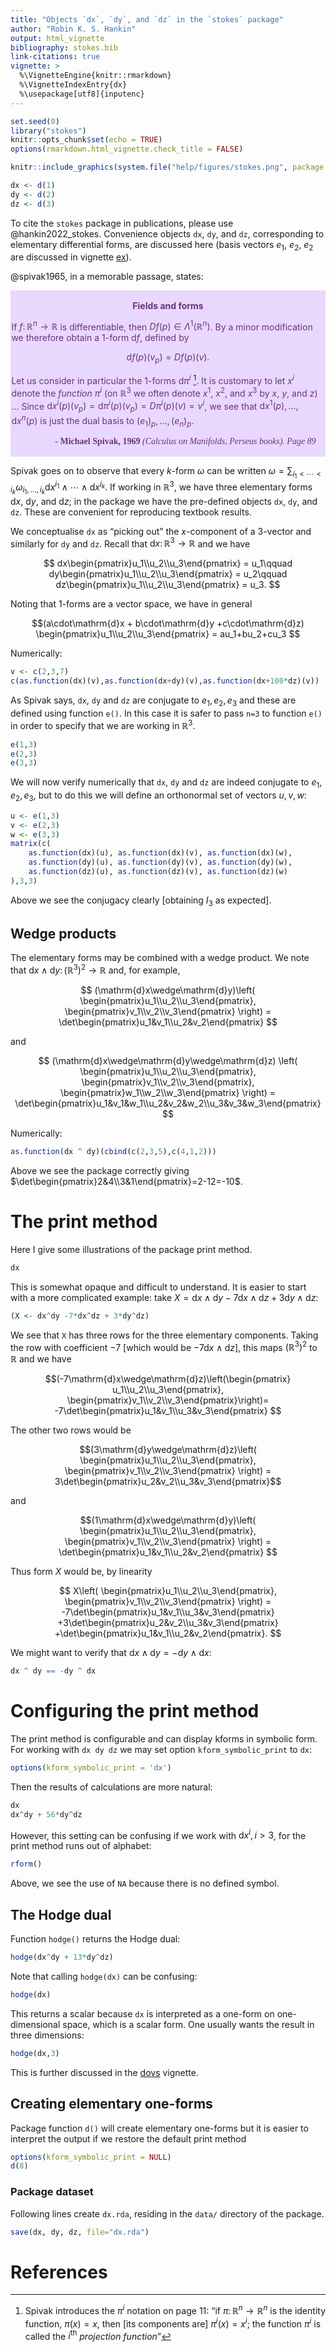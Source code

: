 ```yaml
---
title: "Objects `dx`, `dy`, and `dz` in the `stokes` package"
author: "Robin K. S. Hankin"
output: html_vignette
bibliography: stokes.bib
link-citations: true
vignette: >
  %\VignetteEngine{knitr::rmarkdown}
  %\VignetteIndexEntry{dx}
  %\usepackage[utf8]{inputenc}
---
```


```r
set.seed(0)
library("stokes")
knitr::opts_chunk$set(echo = TRUE)
options(rmarkdown.html_vignette.check_title = FALSE)
```

```r
knitr::include_graphics(system.file("help/figures/stokes.png", package = "stokes"))
```

```r
dx <- d(1)
dy <- d(2)
dz <- d(3)
```

To cite the `stokes` package in publications, please use
@hankin2022_stokes.  Convenience objects `dx`, `dy`, and `dz`,
corresponding to elementary differential forms, are discussed here
(basis vectors $e_1$, $e_2$, $e_2$ are discussed in vignette
[ex](ex.html)).

@spivak1965, in a memorable passage, states:

<div class="warning" style='padding:0.1em; background-color:#E9D8FD; color:#69337A'>
<span>
<p style='margin-top:1em; text-align:center'>
<b>Fields and forms</b></p>
<p style='margin-left:1em;'>

If $f\colon\mathbb{R}^n\longrightarrow\mathbb{R}$ is differentiable,
then $Df(p)\in\Lambda^1(\mathbb{R}^n)$.  By a minor modification we
therefore obtain a $1$-form $\mathrm{d}f$, defined by

$$\mathrm{d}f(p)(v_p)=Df(p)(v).$$

Let us consider in particular the $1$-forms $\mathrm{d}\pi^i$ ^[Spivak
introduces the $\pi^i$ notation on page 11: "if
$\pi\colon\mathbb{R}^n\longrightarrow\mathbb{R}^n$ is the identity
function, $\pi(x)=x$, then [its components are] $\pi^i(x)=x^i$; the
function $\pi^i$ is called the $i^\mathrm{th}$ *projection
function*"].  It is customary to let $x^i$ denote the _function_
$\pi^i$ (on $\mathbb{R}^3$ we often denote $x^1$, $x^2$, and $x^3$ by
$x$, $y$, and $z$) $\ldots$ Since
$\mathrm{d}x^i(p)(v_p)=\mathrm{d}\pi^i(p)(v_p)=D\pi^i(p)(v)=v^i$, we
see that $\mathrm{d}x^1(p),\ldots,\mathrm{d}x^n(p)$ is just the dual
basis to $(e_1)_p,\ldots, (e_n)_p$.

</p>
<p style='margin-bottom:1em; margin-right:1em; text-align:right; font-family:Georgia'> <b>- Michael Spivak, 1969</b> <i>(Calculus on Manifolds, Perseus books).  Page 89</i>
</p></span>
</div>


Spivak goes on to observe that every $k$-form $\omega$ can be written
$\omega=\sum_{i_1 < \cdots < i_k}\omega_{i_1,\ldots,
i_k}\mathrm{d}x^{i_1}\wedge\cdots\wedge\mathrm{d}x^{i_k}$.  If working
in $\mathbb{R}^3$, we have three elementary forms $\mathrm{d}x$,
$\mathrm{d}y$, and $\mathrm{d}z$; in the package we have the
pre-defined objects `dx`, `dy`, and `dz`.  These are convenient for
reproducing textbook results.  

We conceptualise `dx` as "picking out" the $x$-component of a 3-vector
and similarly for `dy` and `dz`.  Recall that
$\mathrm{d}x\colon\mathbb{R}^3\longrightarrow\mathbb{R}$ and we have

$$
dx\begin{pmatrix}u_1\\u_2\\u_3\end{pmatrix} = u_1\qquad
dy\begin{pmatrix}u_1\\u_2\\u_3\end{pmatrix} = u_2\qquad
dz\begin{pmatrix}u_1\\u_2\\u_3\end{pmatrix} = u_3.
$$


Noting that $1$-forms are a vector space, we have in general

$$(a\cdot\mathrm{d}x + b\cdot\mathrm{d}y +c\cdot\mathrm{d}z)
\begin{pmatrix}u_1\\u_2\\u_3\end{pmatrix} = au_1+bu_2+cu_3 $$

Numerically:


```r
v <- c(2,3,7)
c(as.function(dx)(v),as.function(dx+dy)(v),as.function(dx+100*dz)(v))
```

As Spivak says, `dx`, `dy` and `dz` are conjugate to $e_1,e_2,e_3$ and
these are defined using function `e()`.  In this case it is safer to
pass `n=3` to function `e()` in order to specify that we are working
in $\mathbb{R}^3$.

```r
e(1,3)
e(2,3)
e(3,3)
```

We will now verify numerically that `dx`, `dy` and `dz` are indeed
conjugate to $e_1,e_2,e_3$, but to do this we will define an
orthonormal set of vectors $u,v,w$:

```r
u <- e(1,3)
v <- e(2,3)
w <- e(3,3)
matrix(c(
    as.function(dx)(u), as.function(dx)(v), as.function(dx)(w),
    as.function(dy)(u), as.function(dy)(v), as.function(dy)(w),
    as.function(dz)(u), as.function(dz)(v), as.function(dz)(w)
),3,3)
```

Above we see the conjugacy clearly [obtaining $I_3$ as expected].


## Wedge products

The elementary forms may be combined with a wedge product.  We note
that
$\mathrm{d}x\wedge\mathrm{d}y\colon\left(\mathbb{R}^3\right)^2\longrightarrow\mathbb{R}$
and, for example,

$$
(\mathrm{d}x\wedge\mathrm{d}y)\left(
\begin{pmatrix}u_1\\u_2\\u_3\end{pmatrix},
\begin{pmatrix}v_1\\v_2\\v_3\end{pmatrix}
\right)
=
\det\begin{pmatrix}u_1&v_1\\u_2&v_2\end{pmatrix}
$$

and

$$
(\mathrm{d}x\wedge\mathrm{d}y\wedge\mathrm{d}z)
\left(
\begin{pmatrix}u_1\\u_2\\u_3\end{pmatrix},
\begin{pmatrix}v_1\\v_2\\v_3\end{pmatrix},
\begin{pmatrix}w_1\\w_2\\w_3\end{pmatrix}
\right)
=
\det\begin{pmatrix}u_1&v_1&w_1\\u_2&v_2&w_2\\u_3&v_3&w_3\end{pmatrix}
$$

Numerically:

```r
as.function(dx ^ dy)(cbind(c(2,3,5),c(4,1,2)))
```
Above we see the package correctly giving
$\det\begin{pmatrix}2&4\\3&1\end{pmatrix}=2-12=-10$.

# The print method 

Here I give some illustrations of the package print method.

```r
dx
```

This is somewhat opaque and difficult to understand.  It is easier to
start with a more complicated example: take
$X=\mathrm{d}x\wedge\mathrm{d}y -7\mathrm{d}x\wedge\mathrm{d}z
+ 3\mathrm{d}y\wedge\mathrm{d}z$:

```r
(X <- dx^dy -7*dx^dz + 3*dy^dz)
```

We see that `X` has three rows for the three elementary components.
Taking the row with coefficient $-7$ [which would be
$-7\mathrm{d}x\wedge\mathrm{d}z$], this maps
$\left(\mathbb{R}^3\right)^2$ to $\mathbb{R}$ and we have

$$(-7\mathrm{d}x\wedge\mathrm{d}z)\left(\begin{pmatrix}
u_1\\u_2\\u_3\end{pmatrix},
\begin{pmatrix}v_1\\v_2\\v_3\end{pmatrix}\right)=
-7\det\begin{pmatrix}u_1&v_1\\u_3&v_3\end{pmatrix}
$$


The other two rows would be 

$$(3\mathrm{d}y\wedge\mathrm{d}z)\left(
\begin{pmatrix}u_1\\u_2\\u_3\end{pmatrix},
\begin{pmatrix}v_1\\v_2\\v_3\end{pmatrix}
\right)
=
3\det\begin{pmatrix}u_2&v_2\\u_3&v_3\end{pmatrix}$$

and 

$$(1\mathrm{d}x\wedge\mathrm{d}y)\left(
\begin{pmatrix}u_1\\u_2\\u_3\end{pmatrix},
\begin{pmatrix}v_1\\v_2\\v_3\end{pmatrix}
\right)
=
\det\begin{pmatrix}u_1&v_1\\u_2&v_2\end{pmatrix}
$$

Thus form $X$ would be, by linearity

$$
X\left(
\begin{pmatrix}u_1\\u_2\\u_3\end{pmatrix},
\begin{pmatrix}v_1\\v_2\\v_3\end{pmatrix}
\right)
=
-7\det\begin{pmatrix}u_1&v_1\\u_3&v_3\end{pmatrix}
+3\det\begin{pmatrix}u_2&v_2\\u_3&v_3\end{pmatrix}
+\det\begin{pmatrix}u_1&v_1\\u_2&v_2\end{pmatrix}.
$$


We might want to verify that
$\mathrm{d}x\wedge\mathrm{d}y=-\mathrm{d}y\wedge\mathrm{d}x$:

```r
dx ^ dy == -dy ^ dx
```

# Configuring the print method

The print method is configurable and can display kforms in symbolic
form.  For working with `dx dy dz` we may set option
`kform_symbolic_print` to `dx`:

```r
options(kform_symbolic_print = 'dx')
```

Then the results of calculations are more natural:

```r
dx
dx^dy + 56*dy^dz
```

However, this setting can be confusing if we work with
$\mathrm{d}x^i,i>3$, for the print method runs out of alphabet:

```r
rform()
```

Above, we see the use of `NA` because there is no defined symbol.


## The Hodge dual

Function `hodge()` returns the Hodge dual:

```r
hodge(dx^dy + 13*dy^dz)
```

Note that calling `hodge(dx)` can be confusing:

```r
hodge(dx)
```

This returns a scalar because `dx` is interpreted as a one-form on
one-dimensional space, which is a scalar form.  One usually wants the
result in three dimensions:

```r
hodge(dx,3)
```

This is further discussed in the [dovs](dovs.html) vignette.

## Creating elementary one-forms

Package function `d()` will create elementary one-forms but it is
easier to interpret the output if we restore the default print method

```r
options(kform_symbolic_print = NULL)
d(8)
```

### Package dataset

Following lines create `dx.rda`, residing in the `data/` directory of
the package.

```r
save(dx, dy, dz, file="dx.rda")
```

# References
